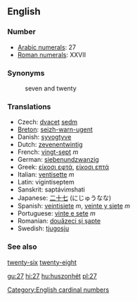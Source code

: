 ==English==

=== Number ===

*[[w:Arabic Numerals|Arabic numerals]]: 27
*[[w:Roman numerals|Roman numerals]]: XXVII

=== Synonyms ===
:seven and twenty

=== Translations ===

*Czech: [[dvacet]] [[sedm]]
*[[Breton]]: [[seizh-warn-ugent]]
*Danish: [[syvogtyve]]
*Dutch: [[zevenentwintig]]
*French: [[vingt-sept]] ''m''
*German: [[siebenundzwanzig]]
*Greek: [[είκοσι εφτά]], [[είκοσι επτά]]
*Italian: [[ventisette]] ''m''
*Latin: vigintiseptem
*Sanskrit: saptávi''m''shati
*Japanese: [[二十七]] (にじゅうなな)
*Spanish: [[veintisiete]] ''m'', [[veinte y siete]] ''m''
*Portuguese: [[vinte e sete]] ''m''
*Romanian: [[douăzeci şi şapte]]
*Swedish: [[tjugosju]]

=== See also ===

[[twenty-six]] [[twenty-eight]]

[[Category:English cardinal numbers]]

[[gu:27]]
[[hi:27]]
[[hu:huszonhét]]
[[pl:27]]